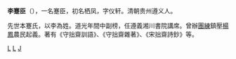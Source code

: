 '''李蹇臣'''（{{bd|1798年||1869年|catIdx=L李}}），一名蹇臣，初名栖凤，字仪轩。清朝贵州遵义人。

先世本蹇氏，以李為姓。道光年間中副榜，任遵義湘川書院講席。曾辦[[團練|團練]]鎮壓[[楊鳳_(清朝)|楊鳳]]農民起義。著有《守拙齋訓語》、《守拙齋雜著》、《宋拙齋詩鈔》等。

[[Category:清朝軍事人物|L]]
[[Category:遵義人|L]]
[[Category:李姓|J]]